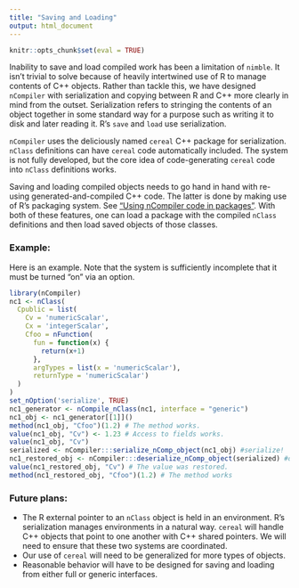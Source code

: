 ```yaml
---
title: "Saving and Loading"
output: html_document
---
```


```r
knitr::opts_chunk$set(eval = TRUE)
```

Inability to save and load compiled work has been a limitation of `nimble`.  It isn't trivial to solve because of heavily intertwined use of R to manage contents of C++ objects.  Rather than tackle this, we have designed `nCompiler` with serialization and copying between R and C++ more clearly in mind from the outset.  Serialization refers to stringing the contents of an object together in some standard way for a purpose such as writing it to disk and later reading it.  R's `save` and `load` use serialization.

`nCompiler` uses the deliciously named `cereal` C++ package for serialization.  `nClass` definitions can have `cereal` code automatically included.  The system is not fully developed,  but the core idea of code-generating `cereal` code into `nClass` definitions works.

Saving and loading compiled objects needs to go hand in hand with re-using generated-and-compiled C++ code.  The latter is done by making use of R's packaging system.  See ["Using nCompiler code in packages"](use_in_packages.html).  With both of these features, one can load a package with the compiled `nClass` definitions and then load saved objects of those classes.

### Example:

Here is an example.  Note that the system is sufficiently incomplete that it must be turned "on" via an option.

```r
library(nCompiler)
nc1 <- nClass(
  Cpublic = list(
    Cv = 'numericScalar',
    Cx = 'integerScalar',
    Cfoo = nFunction(
      fun = function(x) {
        return(x+1)
      },
      argTypes = list(x = 'numericScalar'),
      returnType = 'numericScalar')
  )
)
set_nOption('serialize', TRUE)
nc1_generator <- nCompile_nClass(nc1, interface = "generic")
nc1_obj <- nc1_generator[[1]]()
method(nc1_obj, "Cfoo")(1.2) # The method works.
value(nc1_obj, "Cv") <- 1.23 # Access to fields works.
value(nc1_obj, "Cv") 
serialized <- nCompiler:::serialize_nComp_object(nc1_obj) #serialize! 
nc1_restored_obj <- nCompiler:::deserialize_nComp_object(serialized) #deserialize!
value(nc1_restored_obj, "Cv") # The value was restored.
method(nc1_restored_obj, "Cfoo")(1.2) # The method works
```

### Future plans:

- The R external pointer to an `nClass` object is held in an environment.  R's serialization manages environments in a natural way.  `cereal` will handle C++ objects that point to one another with C++ shared pointers.  We will need to ensure that these two systems are coordinated.
- Our use of `cereal` will need to be generalized for more types of objects.
- Reasonable behavior will have to be designed for saving and loading from either full or generic interfaces.

